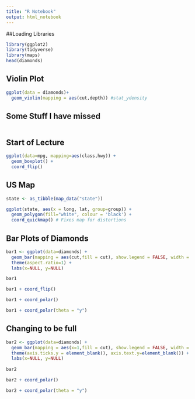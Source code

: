 ---
title: "R Notebook"
output: html_notebook
---

##Loading Libraries

```{r}
library(ggplot2)
library(tidyverse)
library(maps)
head(diamonds)
```


## Violin Plot
```{r}

ggplot(data = diamonds)+
  geom_violin(mapping = aes(cut,depth)) #stat_ydensity

```
## Some Stuff I have missed
```{r}

```


## Start of Lecture
```{r}

ggplot(data=mpg, mapping=aes(class,hwy)) +
  geom_boxplot() +
  coord_flip()

```


## US Map
```{r}

state <- as_tibble(map_data("state"))

ggplot(state, aes(x = long, lat, group=group)) + 
  geom_polygon(fill="white", colour = 'black') +
  coord_quickmap() # Fixes map for distortions

```

## Bar Plots of Diamonds

```{r}

bar1 <- ggplot(data=diamonds) +
  geom_bar(mapping = aes(cut,fill = cut), show.legend = FALSE, width = 1) +
  theme(aspect.ratio=1) +
  labs(x=NULL, y=NULL)

bar1

bar1 + coord_flip()

bar1 + coord_polar()

bar1 + coord_polar(theta = "y")
```

## Changing to be full
```{r}


bar2 <- ggplot(data=diamonds) +
  geom_bar(mapping = aes(x=1,fill = cut), show.legend = FALSE, width = 1) + # Changing cut to x=1
  theme(axis.ticks.y = element_blank(), axis.text.y=element_blank()) + # Changing Theme
  labs(x=NULL, y=NULL) 
  
bar2

bar2 + coord_polar()

bar2 + coord_polar(theta = "y")

```
